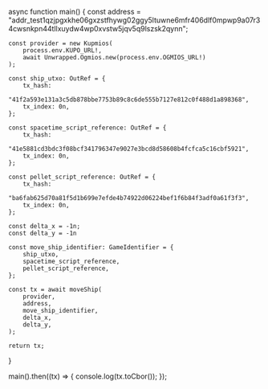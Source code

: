 
async function main() {
    const address =
        "addr_test1qzjpgxkhe06gxzstfhywg02ggy5ltuwne6mfr406dlf0mpwp9a07r34cwsnkpn44tllxuydw4wp0xvstw5jqv5q9lszsk2qynn";
    
    const provider = new Kupmios(
        process.env.KUPO_URL!,
        await Unwrapped.Ogmios.new(process.env.OGMIOS_URL!)
    );

    const ship_utxo: OutRef = {
        tx_hash:
            "41f2a593e131a3c5db878bbe7753b89c8c6de555b7127e812c0f488d1a898368",
        tx_index: 0n,
    };

    const spacetime_script_reference: OutRef = {
        tx_hash:
            "41e5881cd3bdc3f08bcf341796347e9027e3bcd8d58608b4fcfca5c16cbf5921",
        tx_index: 0n,
    };

    const pellet_script_reference: OutRef = {
        tx_hash:
            "ba6fab625d70a81f5d1b699e7efde4b74922d06224bef1f6b84f3adf0a61f3f3",
        tx_index: 0n,
    };

    const delta_x = -1n;
    const delta_y = -1n

    const move_ship_identifier: GameIdentifier = {
        ship_utxo,
        spacetime_script_reference,
        pellet_script_reference,
    };

    const tx = await moveShip(
        provider,
        address,
        move_ship_identifier,
        delta_x,
        delta_y,
    );

    return tx;
}

main().then((tx) => {
    console.log(tx.toCbor());
});